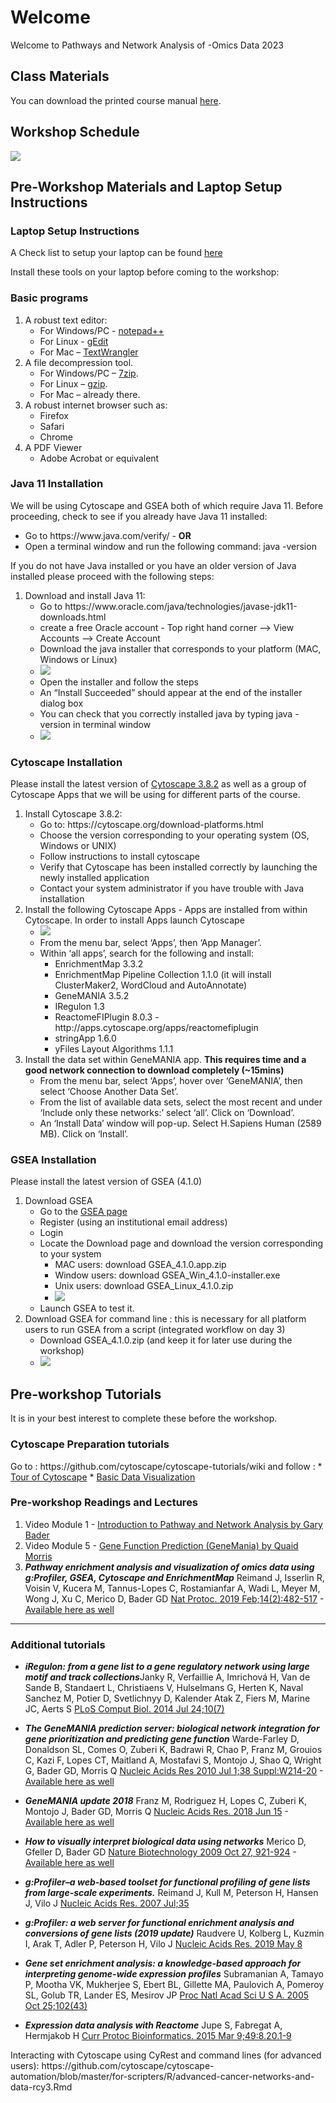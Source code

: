 # Welcome <a id="welcome"></a>

Welcome to Pathways and Network Analysis of -Omics Data 2023  

## Class Materials 

You can download the printed course manual [here](https://drive.google.com/a/bioinformatics.ca/file/d/1HcPuiYUJe69w3_0aNpAfhk7DipcacA6r/view?usp=sharing).  

## Workshop Schedule {#schedule}

![](./images/time_table_pic.png)

## Pre-Workshop Materials and Laptop Setup Instructions {#pre-workshop}

### Laptop Setup Instructions

A Check list to setup your laptop can be found [here](https://forms.gle/xB95kB8JAKKrDejM8)

Install these tools on your laptop before coming to the workshop:

### Basic programs

  1. A robust text editor:
      * For Windows/PC - [notepad++](http://notepad-plus-plus.org/)  
      * For Linux - [gEdit](http://projects.gnome.org/gedit/)  
      * For Mac – [TextWrangler](http://www.barebones.com/products/textwrangler/download.html)
  
  1. A file decompression tool.
      * For Windows/PC – [7zip](http://www.7-zip.org/).  
      * For Linux – [gzip](http://www.gzip.org).   
      * For Mac – already there.
  
  1. A robust internet browser such as:
      * Firefox 
      * Safari
      * Chrome
  
  1. A PDF Viewer
      * Adobe Acrobat or equivalent

### Java 11 Installation
We will be using Cytoscape and GSEA both of which require Java 11.  Before proceeding, check to see if you already have Java 11 installed: 

  * Go to https://www.java.com/verify/  - **OR** 
  * Open a terminal window and run the following command: java -version

If you do not have Java installed or you have an older version of Java installed please proceed with the following steps:

  1. Download and install Java 11:
      * Go to https://www.oracle.com/java/technologies/javase-jdk11-downloads.html
      * create a free Oracle account - Top right hand corner --> View Accounts --> Create Account
      * Download the java installer that corresponds to your platform (MAC, Windows or Linux)
      * ![](./images/java_installation.png)
      * Open the installer and follow the steps
      * An "Install Succeeded" should appear at the end of the installer dialog box
      * You can check that you correctly installed java by typing java -version in terminal window
      * ![](./images/java_version_cmd.png)

### Cytoscape Installation
Please install the latest version of [Cytoscape 3.8.2](https://cytoscape.org/download-platforms.html) as well as a group of Cytoscape Apps that we will be using for different parts of the course.  

  1. Install Cytoscape 3.8.2:
      * Go to: https://cytoscape.org/download-platforms.html
      * Choose the version corresponding to your operating system (OS, Windows or UNIX)
      * Follow instructions to install cytoscape
      * Verify that Cytoscape has been installed correctly by launching the newly installed application
      * Contact your system administrator if you have trouble with Java installation

  1. Install the following Cytoscape Apps - Apps are installed from within Cytoscape. In order to install Apps launch Cytoscape  
      * ![](./images/Cytoscape_app_manager.png)
      * From the menu bar, select ‘Apps’, then ‘App Manager’.
      * Within 'all apps', search for the following and install:  
          * EnrichmentMap 3.3.2
          * EnrichmentMap Pipeline Collection 1.1.0 (it will install ClusterMaker2, WordCloud and AutoAnnotate)
          * GeneMANIA 3.5.2
          * IRegulon  1.3
          * ReactomeFIPlugin 8.0.3 - http://apps.cytoscape.org/apps/reactomefiplugin 
          * stringApp 1.6.0
          * yFiles Layout Algorithms	1.1.1
    
  1. Install the data set within GeneMANIA app. **This requires time and a good network connection to download completely (~15mins)**
      * From the menu bar, select ‘Apps’, hover over ‘GeneMANIA’, then select ‘Choose Another Data Set’.
      * From the list of available data sets, select the most recent and under ‘Include only these networks:’ select ‘all’. Click on ‘Download’.
      * An ‘Install Data’ window will pop-up. Select H.Sapiens Human (2589 MB). Click on ‘Install’.
  
### GSEA Installation  
Please install the latest version of GSEA (4.1.0)  

  1. Download GSEA
      * Go to the [GSEA page](http://www.broadinstitute.org/gsea/index.jsp)    
      * Register (using an institutional email address) 
      * Login 
      * Locate the Download page and download the version corresponding to your system
          * MAC users:  download GSEA_4.1.0.app.zip
          * Window users: download GSEA_Win_4.1.0-installer.exe
          * Unix users: download GSEA_Linux_4.1.0.zip
          * ![](./images/gsea_download_exe.png)
      * Launch GSEA to test it.
  
  1. Download GSEA for command line :  this is necessary for all platform users to run GSEA from a script (integrated workflow on day 3)
      * Download  GSEA_4.1.0.zip (and keep it for later use during the workshop)
      * ![](./images/gsea_download_command.png)

## Pre-workshop Tutorials

It is in your best interest to complete these before the workshop.

### Cytoscape Preparation tutorials
Go to : https://github.com/cytoscape/cytoscape-tutorials/wiki and follow :
  * [Tour of Cytoscape](https://cytoscape.org/cytoscape-tutorials/protocols/tour-of-cytoscape/#/)
  * [Basic Data Visualization](https://cytoscape.org/cytoscape-tutorials/protocols/basic-data-visualization/#/)
  
### Pre-workshop Readings and Lectures

  1. Video Module 1 - [Introduction to Pathway and Network Analysis by Gary Bader](#intro)
  1. Video Module 5 - [Gene Function Prediction (GeneMania) by Quaid Morris](#intro-regulatory-networks)
  1. ***Pathway enrichment analysis and visualization of omics data using g:Profiler, GSEA, Cytoscape and EnrichmentMap*** Reimand J, Isserlin R, Voisin V, Kucera M, Tannus-Lopes C, Rostamianfar A, Wadi L, Meyer M, Wong J, Xu C, Merico D, Bader GD [Nat Protoc. 2019 Feb;14(2):482-517](https://www.nature.com/articles/s41596-018-0103-9) - [Available here as well](http://baderlab.org/Publications#EM_2019)
 
***

### Additional tutorials <a id="additionaltutorials"></a>

  * ***iRegulon: from a gene list to a gene regulatory network using large motif and track collections***Janky R, Verfaillie A, Imrichová H, Van de Sande B, Standaert L, Christiaens V, Hulselmans G, Herten K, Naval Sanchez M, Potier D, Svetlichnyy D, Kalender Atak Z, Fiers M, Marine JC, Aerts S [PLoS Comput Biol. 2014 Jul 24;10(7)](https://journals.plos.org/ploscompbiol/article?id=10.1371/journal.pcbi.1003731) 

  * ***The GeneMANIA prediction server: biological network integration for gene prioritization and predicting gene function*** Warde-Farley D, Donaldson SL, Comes O, Zuberi K, Badrawi R, Chao P, Franz M, Grouios C, Kazi F, Lopes CT, Maitland A, Mostafavi S, Montojo J, Shao Q, Wright G, Bader GD, Morris Q [Nucleic Acids Res 2010 Jul 1;38 Suppl:W214-20](https://academic.oup.com/nar/article/38/suppl_2/W214/1126704) - [Available here as well](http://baderlab.org/Publications#GeneMANIA_original)
  
  * ***GeneMANIA update 2018*** Franz M, Rodriguez H, Lopes C, Zuberi K, Montojo J, Bader GD, Morris Q [Nucleic Acids Res. 2018 Jun 15](https://academic.oup.com/nar/article/46/W1/W60/5038280) - [Available here as well](http://baderlab.org/Publications#GeneMANIA_2018)
  
  * ***How to visually interpret biological data using networks*** Merico D, Gfeller D, Bader GD [Nature Biotechnology 2009 Oct 27, 921-924](https://www.nature.com/articles/nbt.1567)  - [Available here as well](http://baderlab.org/Publications#interpret_networks)
  
  * ***g:Profiler--a web-based toolset for functional profiling of gene lists from large-scale experiments.*** Reimand J, Kull M, Peterson H, Hansen J, Vilo J   [Nucleic Acids Res. 2007 Jul;35](https://www.ncbi.nlm.nih.gov/pmc/articles/PMC1933153/)
  
  * ***g:Profiler: a web server for functional enrichment analysis and conversions of gene lists (2019 update)*** Raudvere U, Kolberg L, Kuzmin I, Arak T, Adler P, Peterson H, Vilo J [Nucleic Acids Res. 2019 May 8](https://academic.oup.com/nar/advance-article/doi/10.1093/nar/gkz369/5486750)
  
  * ***Gene set enrichment analysis: a knowledge-based approach for interpreting genome-wide expression profiles*** Subramanian A, Tamayo P, Mootha VK, Mukherjee S, Ebert BL, Gillette MA, Paulovich A, Pomeroy SL, Golub TR, Lander ES, Mesirov JP [Proc Natl Acad Sci U S A. 2005 Oct 25;102(43)](https://www.ncbi.nlm.nih.gov/pmc/articles/PMC1239896/)
  
  * ***Expression data analysis with Reactome*** Jupe S, Fabregat A, Hermjakob H [Curr  Protoc Bioinformatics. 2015 Mar 9;49:8.20.1-9](https://www.ncbi.nlm.nih.gov/pmc/articles/PMC4407007/)
 
Interacting with Cytoscape using CyRest and command lines (for advanced users):
https://github.com/cytoscape/cytoscape-automation/blob/master/for-scripters/R/advanced-cancer-networks-and-data-rcy3.Rmd


